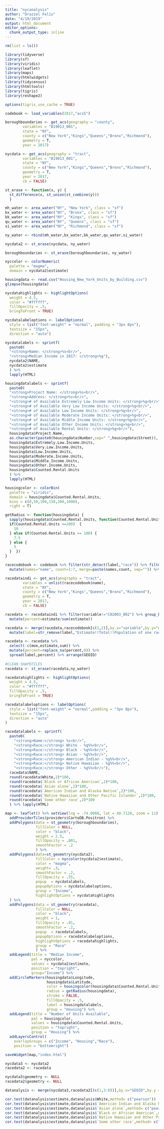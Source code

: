 ```yaml
---
title: "nycanalysis"
author: "Drazzel Feliu"
date: "4/19/2019"
output: html_document
editor_options: 
  chunk_output_type: inline
---
```


```r
rm(list = ls())

library(tidyverse)
library(sf)
library(viridis)
library(leaflet)
library(maps)
library(htmlwidgets)
library(tidycensus)
library(htmltools)
library(tigris)
library(reshape2)

options(tigris_use_cache = TRUE)
```

```r
codebook <- load_variables(2017,"acs5")
```

```r
boroughboundaries <- get_acs(geography = "county",
        variables = "B19013_001",
        state = "NY",
        county = c("New York","Kings","Queens","Bronx","Richmond"),
        geometry = T,
        year = 2017)

nycdata <- get_acs(geography = "tract",
        variables = "B19013_001",
        state = "NY",
        county = c("New York","Kings","Queens","Bronx","Richmond"),
        geometry = T,
        year = 2017,
        cb = FALSE)
```

```r
st_erase <- function(x, y) {
  st_difference(x, st_union(st_combine(y)))
  }

mh_water <- area_water("NY", "New York", class = "sf")
bx_water <- area_water("NY", "Bronx", class = "sf")
bk_water <- area_water("NY", "Kings", class = "sf")
qu_water <- area_water("NY", "Queens", class = "sf")
si_water <- area_water("NY", "Richmond", class = "sf")

ny_water <- rbind(mh_water,bx_water,bk_water,qu_water,si_water)

nycdata2 <- st_erase(nycdata, ny_water)

boroughboundaries <- st_erase(boroughboundaries, ny_water)
```

```r
nyccolor <- colorNumeric(
  palette = "magma",
  domain = nycdata2$estimate)
```

```r
housingdata <- read.csv("Housing_New_York_Units_by_Building.csv")
glimpse(housingdata)
```

```r
nycdatahighlights <- highlightOptions(
  weight = 4.5,
  color = "#ffffff",
  fillOpacity = .5,
  bringToFront = TRUE)

nycdatalabeloptions <- labelOptions(
  style = list("font-weight" = "normal", padding = "3px 8px"),
  textsize = "15px",
  direction = "auto")
```

```r
nycdatalabels <- sprintf(
  paste0(
  "<strong>Name: </strong>%s<br/>",
  "<strong>Median Income in 2017: </strong>%g"),
  nycdata2$NAME,
  nycdata2$estimate
  ) %>% 
  lapply(HTML)
```

```r
housingdatalabels <- sprintf(
  paste0(
  "<strong>Project Name: </strong>%s<br/>",
  "<strong>Address: </strong>%s<br/>",
  "<strong># of Available Extremely Low Income Units: </strong>%g<br/>",
  "<strong># of Available Very Low Income Units: </strong>%g<br/>",
  "<strong># of Available Low Income Units: </strong>%g<br/>",
  "<strong># of Available Moderate Income Units: </strong>%g<br/>",
  "<strong># of Available Middle Income Units: </strong>%g<br/>",
  "<strong># of Available Other Income Units: </strong>%g<br/>",
  "<strong># of Available Rental Units: </strong>%g<br/>"),
  housingdata$Project.Name,
  as.character(paste0(housingdata$Number,sep=" ",housingdata$Street)),
  housingdata$Extremely.Low.Income.Units,
  housingdata$Very.Low.Income.Units,
  housingdata$Low.Income.Units,
  housingdata$Moderate.Income.Units,
  housingdata$Middle.Income.Units,
  housingdata$Other.Income.Units,
  housingdata$Counted.Rental.Units
  ) %>% 
  lapply(HTML)
```

```r
housingcolor <- colorBin(
  palette = "viridis",
  domain = housingdata$Counted.Rental.Units,
  bins = c(0,50,100,150,200,1000),
  right = T)

getRadius <- function(housingdata) {
  sapply(housingdata$Counted.Rental.Units, function(Counted.Rental.Units) {
  if(Counted.Rental.Units >=200)  {
    10
  } else if(Counted.Rental.Units >= 100) {
    7.5
  } else {
    5
  }  })
}
```

```r
racecodebook <- codebook %>% filter(str_detect(label,"race")) %>% filter(str_detect(label,"Population of one")) %>%
  mutate(names="name", count=1:7, merge=paste(names,count, sep="")) %>% select(-c(names,count))

racedataindi <- get_acs(geography = "tract",
        variables = unlist(racecodebook$name),
        state = "NY",
        county = c("New York","Kings","Queens","Bronx","Richmond"),
        geometry = T,
        year = 2017,
        cb = FALSE)

racedata <- racedataindi %>% filter(variable!="C02003_002") %>% group_by(GEOID) %>% mutate(sum=sum(estimate)) %>%
  mutate(percent=estimate/sum(estimate))

racedata <- merge(racedata,racecodebook[c(1,2)],by.x="variable",by.y="name") %>% select(-variable) %>%
  mutate(label=str_remove(label,"Estimate!!Total!!Population of one race!!")) %>% group_by(GEOID) %>% arrange(GEOID)

racedata <- racedata %>% 
  select(-c(moe,estimate,sum)) %>% 
  mutate(percent=replace_na(percent,0)) %>% 
  spread(label,percent) %>% arrange(GEOID)
  
#CLEAN SHAPEFILES
racedata <- st_erase(racedata,ny_water)
```

```r
racedatahighlights <- highlightOptions(
  weight = 4.5,
  color = "#ffffff",
  fillOpacity = .5,
  bringToFront = TRUE)

racedatalabeloptions <- labelOptions(
  style = list("font-weight" = "normal",padding = "3px 8px"),
  textsize = "15px",
  direction = "auto"
)

racedatalabels <- sprintf(
  paste0(
    "<strong>Name:</strong> %s<br/>",
    "<strong>Race:</strong> White - %g%%<br/>",
    "<strong>Race:</strong> Black - %g%%<br/>",
    "<strong>Race:</strong> Asian - %g%%<br/>",
    "<strong>Race:</strong> American Indian - %g%%<br/>",
    "<strong>Race:</strong> Native Hawaiian - %g%%<br/>",
    "<strong>Race:</strong> Other - %g%%<br/>"),
  racedata$NAME,
  round(racedata$White,2)*100,
  round(racedata$`Black or African American`,2)*100,
  round(racedata$`Asian alone`,2)*100,
  round(racedata$`American Indian and Alaska Native`,2)*100,
  round(racedata$`Native Hawaiian and Other Pacific Islander`,2)*100,
  round(racedata$`Some other race`,2)*100
  ) %>% lapply(HTML)

```

```r
map <- leaflet() %>% setView(lng = -74.0060, lat = 40.7128, zoom = 11) %>% 
  addProviderTiles(providers$CartoDB.Positron) %>%
  addPolygons(data = st_geometry(boroughboundaries),
              fillColor = NULL,
              color = "black",
              weight = 2.5,
              fillOpacity = .001,
              smoothFactor = .2
              ) %>% 
  addPolygons(data=st_geometry(nycdata2),
              fillColor = nyccolor(nycdata2$estimate),
              color = "magma",
              weight= .3,
              smoothFactor = .2,
              fillOpacity = .55,
              popup  = nycdatalabels,
              popupOptions = nycdatalabeloptions,
              group = "Income",
              highlightOptions = nycdatahighlights
  ) %>% 
  addPolygons(data = st_geometry(racedata),
              fillColor = NULL,
              color = "black",
              weight = 1,
              fillOpacity = .01,
              smoothFactor = .2,
              popup  = racedatalabels,
              popupOptions = racedatalabeloptions,
              highlightOptions = racedatahighlights,
              group = "Race"
              ) %>% 
  addLegend(title = "Median Income",
            pal = nyccolor,
            values = nycdata2$estimate,
            position = "topright",
            group="Income") %>% 
  addCircleMarkers(housingdata$Longitude, 
                   housingdata$Latitude,
                   color = housingcolor(housingdata$Counted.Rental.Units),
                   radius = getRadius(housingdata),
                   stroke = FALSE,
                   fillOpacity = .5,
                   label = housingdatalabels,
                   group = "Housing") %>% 
  addLegend(title = "Number of Units Available",
            pal = housingcolor,
            values = housingdata$Counted.Rental.Units,
            position = "topright",
            group = "Housing") %>% 
  addLayersControl(
    overlayGroups = c("Income", "Housing","Race"),
    position = "bottomright")
```

```r
saveWidget(map,"index.html")
```


```r
nycdata3 <- nycdata2
racedata2 <- racedata

nycdata3$geometry <- NULL
racedata2$geometry <- NULL

datanalysis <- merge(nycdata3,racedata2[(c(1,3:8))],by.x="GEOID",by.y = "GEOID")

```

```r
cor.test(datanalysis$estimate,datanalysis$White,method= c("pearson"))
cor.test(datanalysis$estimate,datanalysis$`American Indian and Alaska Native`,method= c("pearson"))
cor.test(datanalysis$estimate,datanalysis$`Asian alone`,method= c("pearson"))
cor.test(datanalysis$estimate,datanalysis$`Black or African American`,method= c("pearson"))
cor.test(datanalysis$estimate,datanalysis$`Native Hawaiian and Other Pacific Islander`,method= c("pearson"))
cor.test(datanalysis$estimate,datanalysis$`Some other race`,method= c("pearson"))
```


